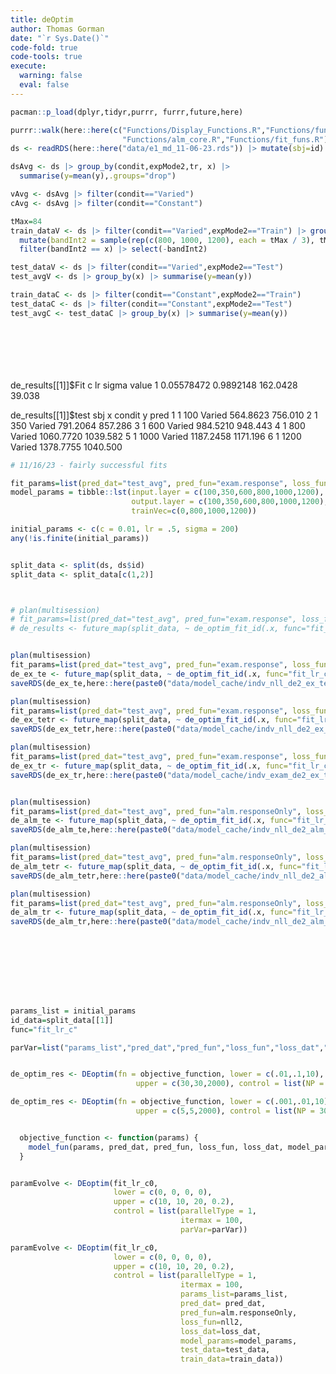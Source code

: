 ```yaml
---
title: deOptim
author: Thomas Gorman
date: "`r Sys.Date()`"
code-fold: true
code-tools: true
execute: 
  warning: false
  eval: false
---
```




```r
pacman::p_load(dplyr,tidyr,purrr, furrr,future,here)

purrr::walk(here::here(c("Functions/Display_Functions.R","Functions/fun_model.R",
                         "Functions/alm_core.R","Functions/fit_funs.R")),source)
ds <- readRDS(here::here("data/e1_md_11-06-23.rds")) |> mutate(sbj=id)

dsAvg <- ds |> group_by(condit,expMode2,tr, x) |> 
  summarise(y=mean(y),.groups="drop") 

vAvg <- dsAvg |> filter(condit=="Varied")
cAvg <- dsAvg |> filter(condit=="Constant")

tMax=84
train_dataV <- ds |> filter(condit=="Varied",expMode2=="Train") |> group_by(tr) %>%
  mutate(bandInt2 = sample(rep(c(800, 1000, 1200), each = tMax / 3), tMax, replace = FALSE)[tr]) %>%
  filter(bandInt2 == x) |> select(-bandInt2)

test_dataV <- ds |> filter(condit=="Varied",expMode2=="Test")
test_avgV <- ds |> group_by(x) |> summarise(y=mean(y))

train_dataC <- ds |> filter(condit=="Constant",expMode2=="Train") 
test_dataC <- ds |> filter(condit=="Constant",expMode2=="Test")
test_avgC <- test_dataC |> group_by(x) |> summarise(y=mean(y))








```

de_results[[1]]$Fit
           c        lr    sigma  value
1 0.05578472 0.9892148 162.0428 39.038

de_results[[1]]$test
  sbj    x condit         y     pred
1   1  100 Varied  564.8623  756.010
2   1  350 Varied  791.2064  857.286
3   1  600 Varied  984.5210  948.443
4   1  800 Varied 1060.7720 1039.582
5   1 1000 Varied 1187.2458 1171.196
6   1 1200 Varied 1378.7755 1040.500



```r
# 11/16/23 - fairly successful fits

fit_params=list(pred_dat="test_avg", pred_fun="exam.response", loss_fun="nll", loss_data="test_error")
model_params = tibble::lst(input.layer = c(100,350,600,800,1000,1200), 
                           output.layer = c(100,350,600,800,1000,1200), 
                           trainVec=c(0,800,1000,1200))

initial_params <- c(c = 0.01, lr = .5, sigma = 200) 
any(!is.finite(initial_params))


split_data <- split(ds, ds$id)
split_data <- split_data[c(1,2)]



# plan(multisession)
# fit_params=list(pred_dat="test_avg", pred_fun="exam.response", loss_fun="nll2", loss_data="test_error")
# de_results <- future_map(split_data, ~ de_optim_fit_id(.x, func="fit_lr_c0", fit_params, model_params, initial_params))


plan(multisession)
fit_params=list(pred_dat="test_avg", pred_fun="exam.response", loss_fun="nll2", loss_data="test_error")
de_ex_te <- future_map(split_data, ~ de_optim_fit_id(.x, func="fit_lr_c0", fit_params, model_params, initial_params))
saveRDS(de_ex_te,here::here(paste0("data/model_cache/indv_nll_de2_ex_te",format(Sys.time(), "%H_%M_%OS"),".rds")))

plan(multisession)
fit_params=list(pred_dat="test_avg", pred_fun="exam.response", loss_fun="nll2", loss_data="test_error+train_error")
de_ex_tetr <- future_map(split_data, ~ de_optim_fit_id(.x, func="fit_lr_c0", fit_params, model_params, initial_params))
saveRDS(de_ex_tetr,here::here(paste0("data/model_cache/indv_nll_de2_ex_tetr",format(Sys.time(), "%H_%M_%OS"),".rds")))

plan(multisession)
fit_params=list(pred_dat="test_avg", pred_fun="exam.response", loss_fun="nll2", loss_data="train_error")
de_ex_tr <- future_map(split_data, ~ de_optim_fit_id(.x, func="fit_lr_c0", fit_params, model_params, initial_params))
saveRDS(de_ex_tr,here::here(paste0("data/model_cache/indv_exam_de2_ex_tr",format(Sys.time(), "%H_%M_%OS"),".rds")))


plan(multisession)
fit_params=list(pred_dat="test_avg", pred_fun="alm.responseOnly", loss_fun="nll2", loss_data="test_error")
de_alm_te <- future_map(split_data, ~ de_optim_fit_id(.x, func="fit_lr_c0", fit_params, model_params, initial_params))
saveRDS(de_alm_te,here::here(paste0("data/model_cache/indv_nll_de2_alm_te",format(Sys.time(), "%H_%M_%OS"),".rds")))

plan(multisession)
fit_params=list(pred_dat="test_avg", pred_fun="alm.responseOnly", loss_fun="nll2", loss_data="test_error+train_error")
de_alm_tetr <- future_map(split_data, ~ de_optim_fit_id(.x, func="fit_lr_c0", fit_params, model_params,initial_params))
saveRDS(de_alm_tetr,here::here(paste0("data/model_cache/indv_nll_de2_alm_tetr",format(Sys.time(), "%H_%M_%OS"),".rds")))

plan(multisession)
fit_params=list(pred_dat="test_avg", pred_fun="alm.responseOnly", loss_fun="nll2", loss_data="train_error")
de_alm_tr <- future_map(split_data, ~ de_optim_fit_id(.x, func="fit_lr_c0", fit_params, model_params, initial_params))
saveRDS(de_alm_tr,here::here(paste0("data/model_cache/indv_nll_de2_alm_tr",format(Sys.time(), "%H_%M_%OS"),".rds")))



  
  




params_list = initial_params
id_data=split_data[[1]]
func="fit_lr_c"
```




```r


parVar=list("params_list","pred_dat","pred_fun","loss_fun","loss_dat","model_params","test_data","train_data")


de_optim_res <- DEoptim(fn = objective_function, lower = c(.01,.1,10), 
                            upper = c(30,30,2000), control = list(NP = 30, itermax = 100,strategy=6))

de_optim_res <- DEoptim(fn = objective_function, lower = c(.001,.01,10), 
                            upper = c(5,5,2000), control = list(NP = 30, itermax = 100,strategy=6))


  objective_function <- function(params) {
    model_fun(params, pred_dat, pred_fun, loss_fun, loss_dat, model_params, test_data, train_data)
  }


paramEvolve <- DEoptim(fit_lr_c0,
                       lower = c(0, 0, 0, 0),
                       upper = c(10, 10, 20, 0.2),
                       control = list(parallelType = 1, 
                                      itermax = 100,
                                      parVar=parVar))

paramEvolve <- DEoptim(fit_lr_c0,
                       lower = c(0, 0, 0, 0),
                       upper = c(10, 10, 20, 0.2),
                       control = list(parallelType = 1, 
                                      itermax = 100,
                                      params_list=params_list,
                                      pred_dat= pred_dat,
                                      pred_fun=alm.responseOnly,
                                      loss_fun=nll2,
                                      loss_dat=loss_dat,
                                      model_params=model_params,
                                      test_data=test_data,
                                      train_data=train_data))
```

